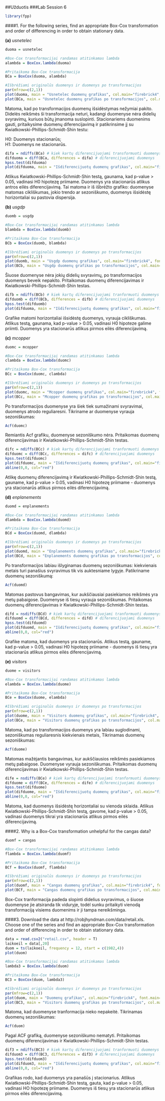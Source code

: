 
##Užduotis
###Lab Session 6

```r
library(fpp)
```

####1. For the following series, find an appropriate Box-Cox transformation and order of differencing in order to obtain stationary data.

**(a)** _usnetelec_

```r
duoma = usnetelec

#Box-Cox transformacijai randamas atitinkamas lambda
alambda = BoxCox.lambda(duoma)

#Pritaikoma Box-Cox transformacija
BCa = BoxCox(duoma, alambda)

#Išbrėžiami originalūs duomenys ir duomenys po transformacijos
par(mfrow=c(2,1))
plot(duoma, main = "Usnetelec duomenų grafikas", col.main="firebrick4", font.main=6, xlab="Laikotarpis")
plot(BCa, main = "Usnetelec duomenų grafikas po transformacijos", col.main="firebrick4", font.main=6, xlab="Laikotarpis")
```

Matoma, kad po transformacijos duomenų išsidėstymas nežymiai pakito. Didelės reikšmės ši transformacija neturi, kadangi duomenyse nėra didelių svyravimų, kuriuos būtų įmanoma suslopinti.
Stacionariems duomenims gauti, pritaikysime duomenų diferencijavimą ir patikrinsime jį su  Kwiatkowski-Phillips-Schmidt-Shin testu:

H0: Duomenys stacionarūs;  
H1: Duomenys ne stacionarūs.

```r
difa = ndiffs(BCa) # kiek kartų diferencijuojami transformuoti duomenys
difduoma = diff(BCa, differences = difa) # diferencijuojami duomenys
kpss.test(difduoma) 
plot(difduoma, main = "Išdiferencijuotų duomenų grafikas", col.main="firebrick4", font.main=6, xlab="Laikotarpis")
```

Atlikus Kwiatkowski-Phillips-Schmidt-Shin testą, gaunama, kad p-value > 0.05, vadinasi H0 hipotezę priimame. Duomenys yra stacionarūs atlikus antros eilės diferencijavimą. Tai matoma ir iš išbrėžto grafiko: duomenyse matomas cikliškumas, jokio trendo ar sezoniškumo, duomenys išsidėstę horizontaliai su pastovia dispersija.

**(b)** _usgdp_

```r
duomb = usgdp

#Box-Cox transformacijai randamas atitinkamas lambda
blambda = BoxCox.lambda(duomb)

#Pritaikoma Box-Cox transformacija
BCb = BoxCox(duomb, blambda)

#Išbrėžiami originalūs duomenys ir duomenys po transformacijos
par(mfrow=c(2,1))
plot(duomb, main = "Usgdp duomenų grafikas", col.main="firebrick4", font.main=6, xlab="Laikotarpis")
plot(BCb, main = "Usgdp duomenų grafikas po transformacijos", col.main="firebrick4", font.main=6, xlab="Laikotarpis")
```

Šiuose duomenyse nėra jokių didelių svyravimų, po transformacijos duomenys beveik nepakito. 
Pritaikomas duomenų diferencijavimas ir Kwiatkowski-Phillips-Schmidt-Shin testas.

```r
difb = ndiffs(BCb) # kiek kartų diferencijuojami tranformuoti duomenys
difduomb = diff(BCb, differences = difb) # diferencijuojami duomenys
kpss.test(difduomb) 
plot(difduoma, main = "Išdiferencijuotų duomenų grafikas", col.main="firebrick4", font.main=6, xlab="Laikotarpis")
```

Grafike matomi horizontaliai išsidėstę duomenys, vyrauja cikliškumas. Atlikus testą, gaunama, kad p-value > 0.05, vadinasi H0 hipoteze galime priimti. Duomenys yra stacionarūs atlikus pirmos eilės diferencijavimą. 

**(c)** _mcopper_

```r
duomc = mcopper

#Box-Cox transformacijai randamas atitinkamas lambda
clambda = BoxCox.lambda(duomc)

#Pritaikoma Box-Cox transformacija
BCc = BoxCox(duomc, clambda)

#Išbrėžiami originalūs duomenys ir duomenys po transformacijos
par(mfrow=c(2,1))
plot(duomc, main = "Mcopper duomenų grafikas", col.main="firebrick4", font.main=6, xlab="Laikotarpis")
plot(BCc, main = "Mcopper duomenų grafikas po transformacijos", col.main="firebrick4", font.main=6, xlab="Laikotarpis")
```

Po transformacijos duomenyse yra šiek tiek sumažinami svyravimai, duomenys atrodo reguliaresni. Tikriname ar duomenyse vyrauja sezoniškumas:

```r
Acf(duomc)
```

Remiantis Acf grafiku, duomenyse sezoniškumo nėra. Pritaikomas duomenų diferencijavimas ir Kwiatkowski-Phillips-Schmidt-Shin testas.

```r
difc = ndiffs(BCc) # kiek kartų diferencijuojami tranformuoti duomenys
difduomc = diff(BCc, differences = difc) # diferencijuojami duomenys
kpss.test(difduomc) 
plot(difduomc, main = "Išdiferencijuotų duomenų grafikas", col.main="firebrick4", font.main=6, xlab="Laikotarpis")
abline(0,0, col="red")
```

Atlikę duomenų diferencijavimą ir Kwiatkowski-Phillips-Schmidt-Shin testą, gauname, kad p-value > 0.05, vadinasi H0 hipotezę priimame - duomenys yra stacionarūs atlikus pirmos eilės diferencijavimą. 

**(d)** _enplanements_

```r
duomd = enplanements

#Box-Cox transformacijai randamas atitinkamas lambda
dlambda = BoxCox.lambda(duomd)

#Pritaikoma Box-Cox transformacija
BCd = BoxCox(duomd, dlambda)

#Išbrėžiami originalūs duomenys ir duomenys po transformacijos
par(mfrow=c(2,1))
plot(duomd, main = "Enplanements duomenų grafikas", col.main="firebrick4", font.main=6, xlab="Laikotarpis")
plot(BCd, main = "Enplanements duomenų grafikas po transformacijos", col.main="firebrick4", font.main=6, xlab="Laikotarpis")
```

Po transformacijos labiau išlyginamas duomenų sezoniškumas: kiekvienais metais turi panašius svyravimus tik vis auktesniame lygyje. Patikriname duomenų sezoniškumą:

```r
Acf(duomd)
```

Matomas pastovus bangavimas, kur aukščiausiai pasiekiamos reikšmės yra metų pabaigose. Duomenyse iš tiesų vyrauja sezoniškumas. Pritaikomas duomenų diferencijavimas ir Kwiatkowski-Phillips-Schmidt-Shin testas.

```r
difd = nsdiffs(BCd) # kiek kartų diferencijuojami tranformuoti duomenys
difduomd = diff(BCd, differences = difd) # diferencijuojami duomenys
kpss.test(difduomd) 
plot(difduomd, main = "Išdiferencijuotų duomenų grafikas", col.main="firebrick4", font.main=6, xlab="Laikotarpis")
abline(0,0, col="red")
```

Grafike matoma, kad duomenys yra stacionarūs. Atlikus testą, gauname, kad p-value > 0.05, vadinasi H0 hipotezę priimame - duomenys iš tiesų yra stacionarūs atlikus pirmos eilės diferencijavimą. 

**(e)** _visitors_ 

```r
duome = visitors 

#Box-Cox transformacijai randamas atitinkamas lambda
elambda = BoxCox.lambda(duome)

#Pritaikoma Box-Cox transformacija
BCe = BoxCox(duome, elambda)

#Išbrėžiami originalūs duomenys ir duomenys po transformacijos
par(mfrow=c(2,1))
plot(duome, main = "Visitors duomenų grafikas", col.main="firebrick4", font.main=6, xlab="Laikotarpis")
plot(BCe, main = "Visitors duomenų grafikas po transformacijos", col.main="firebrick4", font.main=6, xlab="Laikotarpis")
```

Matoma, kad po transformacijos duomenys yra labiau suglodinami, sezoniškumas reguliaresnis kiekvienais metais, Tikrinamas duomenų sezoniškumas:

```r
Acf(duome)
```

Matomas mažėjantis bangavimas, kur aukščiausios reikšmės pasiekiamos metų pabaigose. Duomenyse vyrauja sezoniškumas. Pritaikomas duomenų diferencijavimas ir Kwiatkowski-Phillips-Schmidt-Shin testas.

```r
dife = nsdiffs(BCe) # kiek kartų diferencijuojami tranformuoti duomenys
difduome = diff(BCe, differences = dife) # diferencijuojami duomenys
kpss.test(difduome) 
plot(difduome, main = "Išdiferencijuotų duomenų grafikas", col.main="firebrick4", font.main=6, xlab="Laikotarpis")
abline(0,0, col="red")
```

Matoma, kad duomenys išsidėstę horizontaliai su vienoda sklaida. Atlikus Kwiatkowski-Phillips-Schmidt-Shin testą, gavome, kad p-value > 0.05, vadinasi duomenys tikrai yra stacionarūs atlikus pirmos eilės diferencijavimą. 


####2. Why is a Box-Cox transformation unhelpful for the cangas data?

```r
duomf = cangas

#Box-Cox transformacijai randamas atitinkamas lambda
flambda = BoxCox.lambda(duomf)

#Pritaikoma Box-Cox transformacija
BCf = BoxCox(duomf, flambda)

#Išbrėžiami originalūs duomenys ir duomenys po transformacijos
par(mfrow=c(2,1))
plot(duomf, main = "Cangas duomenų grafikas", col.main="firebrick4", font.main=6, xlab="Laikotarpis")
plot(BCf, main = "Cangas duomenų grafikas po transformacijos", col.main="firebrick4", font.main=6, xlab="Laikotarpis")
```

Box-Cox tranformacija padeda slopinti didelius svyravimus, o šiuose duomenyse jie atsiranda tik viduryje, todėl sunku pritaikyti vienodą transformaciją visiems duomenims ir ji tampa nereikšminga. 

####3. Download the data at http://robjhyndman.com/data/retail.xls. Choose one of the series and find an appropriate Box-Cox transformation and order of differencing in order to obtain stationary data.

```r
data = read.csv2("retail.csv", header = T)
laikoeil = data[,20] 
duom = ts(laikoeil, frequency = 12, start = c(1982,4))
plot(duom)

#Box-Cox transformacijai randamas atitinkamas lambda
lambda3 = BoxCox.lambda(duom)

#Pritaikoma Box-Cox transformacija
BC3 = BoxCox(duom, lambda3)

#Išbrėžiami originalūs duomenys ir duomenys po transformacijos
par(mfrow=c(2,1))
plot(duom, main = "Duomenų grafikas", col.main="firebrick4", font.main=6, xlab="Laikotarpis")
plot(BC3, main = "Visitors duomenų grafikas po transformacijos", col.main="firebrick4", font.main=6, xlab="Laikotarpis")
```
Matoma, kad duomenyse tranformacija nieko nepakeitė. Tikrinamas duomenų sezoniškumas:

```r
Acf(duom)
```

Pagal ACF grafiką, duomenyse sezoniškumo nematyti. Pritaikomas duomenų diferencijavimas ir Kwiatkowski-Phillips-Schmidt-Shin testas.

```r
dif3 = ndiffs(BC3) # kiek kartų diferencijuojami tranformuoti duomenys
difduom3 = diff(BC3, differences = dif3) # diferencijuojami duomenys
kpss.test(difduom3) 
plot(difduom3, main = "Išdiferencijuotų duomenų grafikas", col.main="firebrick4", font.main=6, xlab="Laikotarpis")
abline(0,0, col="red")
```

Grafikas rodo, kad duomenys yra panašūs į stacionarius. Atlikus Kwiatkowski-Phillips-Schmidt-Shin testą, gauta, kad p-value > 0.05, vadinasi HO hipotezę priimame. Duomenys iš tiesų yra stacionarūs atlikus pirmos eilės diferencijavimą.

